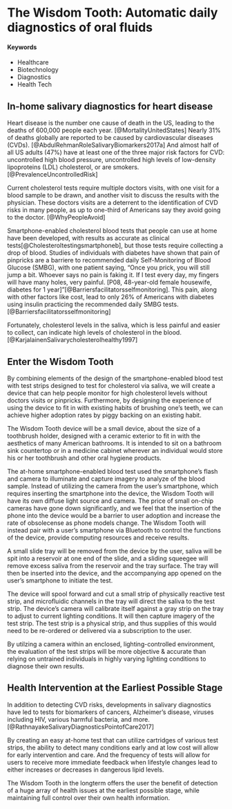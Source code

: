 # The Wisdom Tooth: Automatic daily diagnostics of oral fluids {#wisdom-tooth}

#### Keywords {-}

- Healthcare
- Biotechnology
- Diagnostics
- Health Tech

## In-home salivary diagnostics for heart disease

Heart disease is the number one cause of death in the US, leading to the deaths of 600,000 people each year. [@MortalityUnitedStates] Nearly 31% of deaths globally are reported to be caused by cardiovascular diseases (CVDs). [@AbdulRehmanRoleSalivaryBiomarkers2017a] And almost half of all US adults (47%) have at least one of the three major risk factors for CVD: uncontrolled high blood pressure, uncontrolled high levels of low-density lipoproteins (LDL) cholesterol, or are smokers. [@PrevalenceUncontrolledRisk]

Current cholesterol tests require multiple doctors visits, with one visit for a blood sample to be drawn, and another visit to discuss the results with the physician. These doctors visits are a deterrent to the identification of CVD risks in many people, as up to one-third of Americans say they avoid going to the doctor. [@WhyPeopleAvoid]

Smartphone-enabled cholesterol blood tests that people can use at home have been developed, with results as accurate as clinical tests[@Cholesteroltestingsmartphoneb], but those tests require collecting a drop of blood. Studies of individuals with diabetes have shown that pain of pinpricks are a barriere to recommended daily Self-Monitoring of Blood Glucose (SMBG), with one patient saying, "Once you prick, you will still jump a bit. Whoever says no pain is faking it. If I test every day, my fingers will have many holes, very painful. [P08, 48-year-old female housewife, diabetes for 1 year]"[@Barriersfacilitatorsselfmonitoring]. This pain, along with other factors like cost, lead to only 26% of Americans with diabetes using insulin practicing the recommended daily SMBG tests.[@Barriersfacilitatorsselfmonitoring]

Fortunately, cholesterol levels in the saliva, which is less painful and easier to collect, can indicate high levels of cholesterol in the blood.[@KarjalainenSalivarycholesterolhealthy1997] 

## Enter the Wisdom Tooth

By combining elements of the design of the smartphone-enabled blood test with test strips designed to test for cholesterol via saliva, we will create a device that can help people monitor for high cholesterol levels without doctors visits or pinpricks. Furthermore, by designing the experience of using the device to fit in with existing habits of brushing one's teeth, we can achieve higher adoption rates by piggy backing on an existing habit.

The Wisdom Tooth device will be a small device, about the size of a toothbrush holder, designed with a ceramic exterior to fit in with the aesthetics of many American bathrooms. It is intended to sit on a bathroom sink countertop or in a medicine cabinet wherever an individual would store his or her toothbrush and other oral hygiene products.

The at-home smartphone-enabled blood test used the smartphone's flash and camera to illuminate and capture imagery to analyze of the blood sample. Instead of utilizing the camera from the user's smartphone, which requires inserting the smartphone into the device, the Wisdom Tooth will have its own diffuse light source and camera. The price of small on-chip cameras have gone down significantly, and we feel that the insertion of the phone into the device would be a barrier to user adoption and increase the rate of obsolecense as phone models change. The Wisdom Tooth will instead pair with a user's smartphone via Bluetooth to control the functions of the device, provide computing resources and receive results.

A small slide tray will be removed from the device by the user, saliva will be spit into a reservoir at one end of the slide, and a sliding squeegee will remove excess saliva from the reservoir and the tray surface. The tray will then be inserted into the device, and the accompanying app opened on the user's smartphone to initiate the test.

The device will spool forward and cut a small strip of physically reactive test strip, and microfluidic channels in the tray will direct the saliva to the test strip. The device's camera will calibrate itself against a gray strip on the tray to adjust to current lighting conditions. It will then capture imagery of the test strip. The test strip is a physical strip, and thus supplies of this would need to be re-ordered or delivered via a subscription to the user.

By utilzing a camera within an enclosed, lighting-controlled environment, the evaluation of the test strips will be more objective & accurate than relying on untrained individuals in highly varying lighting conditions to diagnose their own results.


## Health Intervention at the Earliest Possible Stage

In addition to detecting CVD risks, developments in salivary diagnostics have led to tests for biomarkers of cancers, Alzheimer's disease, viruses including HIV, various harmful bacteria, and more.[@RathnayakeSalivaryDiagnosticsPointofCare2017]

By creating an easy at-home test that can utilize cartridges of various test strips, the ability to detect many conditions early and at low cost will allow for early intervention and care. And the frequency of tests will allow for users to receive more immediate feedback when lifestyle changes lead to either increases or decreases in dangerous lipid levels.

The Wisdom Tooth in the longterm offers the user the benefit of detection of a huge array of health issues at the earliest possible stage, while maintaining full control over their own health information.